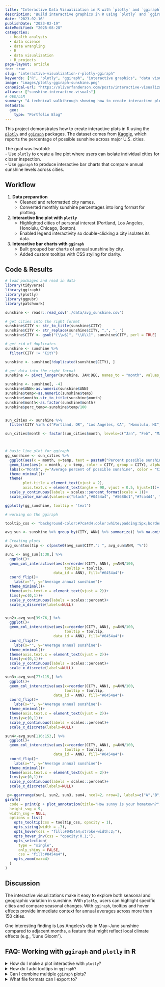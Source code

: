 ```yaml
---
title: "Interactive Data Visualization in R with `plotly` and `ggiraph`"
description: "Build interactive graphics in R using `plotly` and `ggiraph`. Explore sunshine data across U.S. cities, compare patterns, and highlight anomalies."
date: "2023-02-16"
publishDate: "2023-02-19"
dateModified: "2025-08-28"
categories:
  - health analysis
  - data science
  - data wrangling
  - R
  - data visualization
  - R projects
page-layout: article
toc: true
slug: "interactive-visualization-r-plotly-ggiraph"
keywords: ["R", "plotly", "ggiraph", "interactive graphics", "data visualization", "sunshine dataset", "US cities"]
image: "images/plotly-ggiraph-sunshine.png"
canonical-url: "https://oliverfanderson.com/posts/interactive-visualization-r-plotly-ggiraph"
aliases: ["sunshine-interactive-visuals"]
# GEO/LLM
summary: "A technical walkthrough showing how to create interactive plots in R using `plotly` and `ggiraph` with sunshine data across U.S. cities."
metadata:
  geo:
    type: "Portfolio Blog"
---
```


```{=html}
<style>
.keywords {
  display: none !important;
}

.description{
  display: none !important;
}
</style>
```

This project demonstrates how to create interactive plots in R using the [`plotly`](https://plotly.com/r/ "Plotly - R Package") and [`ggiraph`](https://davidgohel.github.io/ggiraph/ "Ggiraph - R Package") packages. The dataset comes from [Kaggle](https://www.kaggle.com/datasets/thedevastator/annual-percent-of-possible-sunshine-by-us-city "Annual Percent of Possible Sunshine by US City - Kaggle"), which reports the percentage of possible sunshine across major U.S. cities.

The goal was twofold:\
- Use `plotly` to create a line plot where users can isolate individual cities for closer inspection.\
- Use `ggiraph` to produce interactive bar charts that compare annual sunshine levels across cities.

## Workflow

1.  **Data preparation**
    -   Cleaned and reformatted city names.\
    -   Converted monthly sunshine percentages into long format for plotting.\
2.  **Interactive line plot with `plotly`**
    -   Highlighted cities of personal interest (Portland, Los Angeles, Honolulu, Chicago, Boston).\
    -   Enabled legend interactivity so double-clicking a city isolates its data.\
3.  **Interactive bar charts with `ggiraph`**
    -   Built grouped bar charts of annual sunshine by city.\
    -   Added custom tooltips with CSS styling for clarity.

## Code & Results

```r
# load packages and read in data
library(tidyverse)
library(ggiraph)
library(plotly)
library(ggpubr)
library(patchwork)

sunshine <- readr::read_csv('./data/avg_sunshine.csv')

# get cities into the right format
sunshine$CITY <- str_to_title(sunshine$CITY)
sunshine$CITY <- str_replace(sunshine$CITY, ",", ", ")
sunshine$CITY <- gsub("(\\w$)", "\\U\\1", sunshine$CITY, perl = TRUE)

# get rid of duplicates
sunshine <- sunshine %>% 
  filter(CITY != "CitY")

sunshine <- sunshine[!duplicated(sunshine$CITY), ]

# get data into the right format
sunshine <- pivot_longer(sunshine, JAN:DEC, names_to = "month", values_to = "temp")

sunshine <- sunshine[, -4]
sunshine$ANN<-as.numeric(sunshine$ANN)
sunshine$temp<-as.numeric(sunshine$temp)
sunshine$month<-str_to_title(sunshine$month)
sunshine$month<-as.factor(sunshine$month)
sunshine$perc_temp<-sunshine$temp/100


sun_cities <- sunshine %>% 
  filter(CITY %in% c("Portland, OR", "Los Angeles, CA", "Honolulu, HI", "Chicago, IL", "Boston, MA"))

sun_cities$month <- factor(sun_cities$month, levels=c("Jan", "Feb", "Mar", "Apr", "May", "Jun", "Jul", "Aug", "Sep", "Oct", "Nov", "Dec"))



# basic line plot for ggiraph
gg_sunshine <- sun_cities %>%  
  ggplot(aes(x = month, y=temp, text = paste0("Percent possible sunshine in\n",CITY, ": ", temp, "% in ", month))) +
  geom_line(aes(x = month, y = temp, color = CITY, group = CITY), alpha=0.8)+
  labs(x="Month", y="Average percent of possible sunshine", color = "City", caption = "Data from Kaggle.com: uploaded by user thedevastator", title = "How sunny are the cities that \nare important to me?", subtitle = "Measured by time of sunshine reaching earth from sunrise to sunset")+
  theme_minimal()+
  theme(
        plot.title = element_text(vjust = 2),
        axis.text.x = element_text(angle = 90, vjust = 0.5, hjust=1))+
  scale_y_continuous(labels = scales::percent_format(scale = 1))+
  scale_color_manual(values=c("black","#0454a4", "#5688c1","#7ca4d4", "#b8cee6"))

ggplotly(gg_sunshine, tooltip = 'text')

# working on the ggiraph

tooltip_css <- "background-color:#7ca4d4;color:white;padding:5px;border-radius:3px;"

avg_sun <- sunshine %>% group_by(CITY, ANN) %>% summarize() %>% na.omit()

# Creating plots
avg_sun$tooltip <- c(paste0(avg_sun$CITY,": ", avg_sun$ANN, "%"))

sun1 <- avg_sun[1:38,] %>% 
  ggplot()+
  geom_col_interactive(aes(x=reorder(CITY, ANN), y=ANN/100,
                           tooltip = tooltip,
                      data_id = ANN), fill="#0454a4")+
  coord_flip()+
    labs(x="", y="Average annual sunshine")+
  theme_minimal()+
  theme(axis.text.x = element_text(vjust = 2))+
  lims(y=c(0,1))+
  scale_y_continuous(labels = scales::percent)+
  scale_x_discrete(labels=NULL)


sun2<-avg_sun[39:76,] %>% 
  ggplot()+
  geom_col_interactive(aes(x=reorder(CITY, ANN), y=ANN/100,
                           tooltip = tooltip,
                      data_id = ANN), fill="#0454a4")+
  coord_flip()+
    labs(x="", y="Average annual sunshine")+
  theme_minimal()+
  theme(axis.text.x = element_text(vjust = 2))+
  lims(y=c(0,1))+
  scale_y_continuous(labels = scales::percent)+
  scale_x_discrete(labels=NULL)

sun3<-avg_sun[77:115,] %>% 
  ggplot()+
  geom_col_interactive(aes(x=reorder(CITY, ANN), y=ANN/100,
                           tooltip = tooltip,
                      data_id = ANN), fill="#0454a4")+
  coord_flip()+
    labs(x="", y="Average annual sunshine")+
  theme_minimal()+
  theme(axis.text.x = element_text(vjust = 2))+
  lims(y=c(0,1))+
  scale_y_continuous(labels = scales::percent)+
  scale_x_discrete(labels=NULL)

sun4<-avg_sun[116:153,] %>% 
  ggplot()+
  geom_col_interactive(aes(x=reorder(CITY, ANN), y=ANN/100,
                           tooltip = tooltip,
                      data_id = ANN), fill="#0454a4")+
  coord_flip()+
    labs(x="", y="Average annual sunshine")+
  theme_minimal()+
  theme(axis.text.x = element_text(vjust = 2))+
  lims(y=c(0,1))+
  scale_y_continuous(labels = scales::percent)+
  scale_x_discrete(labels=NULL)

 p<-ggarrange(sun1, sun2, sun3, sun4, ncol=2, nrow=2, labels=c("A","B","C","D"))
girafe(
  code = print(p + plot_annotation(title="How sunny is your hometown?", subtitle = "Measured by time of sun shine reaching earth from sunrise to sunset", caption = "A: Abilene TX - Des Moines, IA\nB: Detroit, MI - Las Vegas, NV\nC: Lihue, HI - Providence, RI\nD: Pueblo, CO - Yap- W Caroline Is., PC\nData from Kaggle.com: uploaded by user thedevastator", theme = theme(plot.caption.position = "plot", plot.caption = element_text(hjust = 0)))),
  height_svg = 9,
  width_svg = NULL,
  options = list(
    opts_tooltip(css = tooltip_css, opacity = 1),
    opts_sizing(width = .7),
    opts_hover(css = "fill:#0454a4;stroke-width:2;"),
    opts_hover_inv(css = "opacity:0.1;"),
    opts_selection(
      type = "single", 
      only_shiny = FALSE,
      css = "fill:#0454a4"),
    opts_zoom(max=4)
  )
)
```

## Discussion

The interactive visualizations make it easy to explore both seasonal and geographic variation in sunshine. With `plotly`, users can highlight specific cities and compare seasonal changes. With `ggiraph`, tooltips and hover effects provide immediate context for annual averages across more than 150 cities.

One interesting finding is Los Angeles’s dip in May–June sunshine compared to adjacent months, a feature that might reflect local climate effects (e.g., "June Gloom").

## FAQ: Working with `ggiraph` and `plotly` in R

::::::: faqs-container
<details class="faq">

<summary>[How do I make a plot interactive with `plotly`?]{.faq-question}</summary>

::: faq-answer
Wrap a `ggplot` object in `ggplotly()` or build directly with `plot_ly()`. Interactivity (zoom, pan, legend toggling) is handled automatically.
:::

</details>

<details class="faq">

<summary>[How do I add tooltips in `ggiraph`?]{.faq-question}</summary>

::: faq-answer
Use `geom_col_interactive()` or `geom_point_interactive()` with a tooltip aesthetic. Custom styling can be passed through `opts_tooltip()`.
:::

</details>

<details class="faq">

<summary>[Can I combine multiple `ggiraph` plots?]{.faq-question}</summary>

::: faq-answer
Yes. Arrange them with packages like `patchwork` or `ggpubr`, then pass the combined object into `girafe()`.
:::

</details>

<details class="faq">

<summary>[What file formats can I export to?]{.faq-question}</summary>

::: faq-answer
Both packages support exporting to HTML. `ggiraph` visualizations can also be integrated into Shiny apps, R Markdown, and Quarto documents.
:::

</details>
:::::::

```{=html}
<script type="application/ld+json">
{
  "@context": "https://schema.org",
  "@type": "BlogPosting",
  "headline": "Interactive Data Visualization in R with plotly and ggiraph",
  "description": "Build interactive graphics in R using plotly and ggiraph. Explore sunshine data across U.S. cities, compare patterns, and highlight anomalies.",
  "datePublished": "2023-02-16",
  "dateModified": "2023-02-16",
  "image": "https://oliverfanderson.com/images/plotly-ggiraph-sunshine.png",
  "url": "https://oliverfanderson.com/blog/interactive-visualization-r-plotly-ggiraph",
  "mainEntityOfPage": {
    "@type": "WebPage",
    "@id": "https://oliverfanderson.com/blog/interactive-visualization-r-plotly-ggiraph"
  },
  "keywords": ["R", "plotly", "ggiraph", "interactive graphics", "data visualization", "sunshine dataset", "US cities"],
  "codeSampleType": "full",
  "programmingLanguage": "R",
  "hasPart": [{
    "@type": "SoftwareSourceCode",
    "name": "Interactive Data Visualization in R ",
    "description": "R code for loading and preparing sunshine trends in US cities data for interactive data visualization.",
    "programmingLanguage": "R",
    "codeSampleType": "code snippet"
  },
  "isBasedOn": {
    "@type": "Dataset",
    "name": "Annual Percent of Possible Sunshine by US City",
    "url": "https://www.kaggle.com/datasets/thedevastator/annual-percent-of-possible-sunshine-by-us-city"
  },
  "mentions": [
    {
      "@type": "SoftwareSourceCode",
      "name": "plotly",
      "programmingLanguage": "R",
      "codeRepository": "https://plotly.com/r/"
    },
    {
      "@type": "SoftwareSourceCode",
      "name": "ggiraph",
      "programmingLanguage": "R",
      "codeRepository": "https://davidgohel.github.io/ggiraph/"
    }
  ]
}
</script>
```